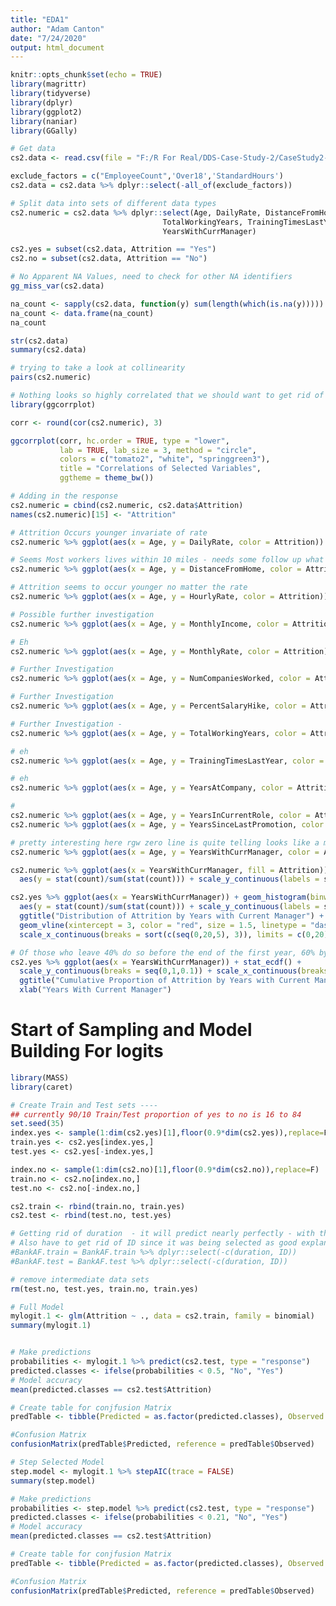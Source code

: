 ```yaml
---
title: "EDA1"
author: "Adam Canton"
date: "7/24/2020"
output: html_document
---
```


```r
knitr::opts_chunk$set(echo = TRUE)
library(magrittr)
library(tidyverse)
library(dplyr)
library(ggplot2)
library(naniar)
library(GGally)

```


```r
# Get data
cs2.data <- read.csv(file = "F:/R For Real/DDS-Case-Study-2/CaseStudy2-data.csv", sep = ",", header = TRUE)

exclude_factors = c("EmployeeCount",'Over18','StandardHours')
cs2.data = cs2.data %>% dplyr::select(-all_of(exclude_factors))

# Split data into sets of different data types 
cs2.numeric = cs2.data %>% dplyr::select(Age, DailyRate, DistanceFromHome, HourlyRate, MonthlyIncome, MonthlyRate, NumCompaniesWorked, PercentSalaryHike,
                                  TotalWorkingYears, TrainingTimesLastYear, YearsAtCompany, YearsInCurrentRole, YearsSinceLastPromotion,
                                  YearsWithCurrManager)

cs2.yes = subset(cs2.data, Attrition == "Yes")
cs2.no = subset(cs2.data, Attrition == "No")
```


```r
# No Apparent NA Values, need to check for other NA identifiers
gg_miss_var(cs2.data)

na_count <- sapply(cs2.data, function(y) sum(length(which(is.na(y)))))
na_count <- data.frame(na_count)
na_count
```

```r
str(cs2.data)
summary(cs2.data)
```

```r
# trying to take a look at collinearity
pairs(cs2.numeric)
```

```r
# Nothing looks so highly correlated that we should want to get rid of it. 
library(ggcorrplot)

corr <- round(cor(cs2.numeric), 3)

ggcorrplot(corr, hc.order = TRUE, type = "lower",
           lab = TRUE, lab_size = 3, method = "circle",
           colors = c("tomato2", "white", "springgreen3"),
           title = "Correlations of Selected Variables",
           ggtheme = theme_bw())
```

```r
# Adding in the response
cs2.numeric = cbind(cs2.numeric, cs2.data$Attrition)
names(cs2.numeric)[15] <- "Attrition"

# Attrition Occurs younger invariate of rate
cs2.numeric %>% ggplot(aes(x = Age, y = DailyRate, color = Attrition)) + geom_point()

# Seems Most workers lives within 10 miles - needs some follow up what percentages - Distance from home invariate with age
cs2.numeric %>% ggplot(aes(x = Age, y = DistanceFromHome, color = Attrition)) + geom_point()

# Attrition seems to occur younger no matter the rate
cs2.numeric %>% ggplot(aes(x = Age, y = HourlyRate, color = Attrition)) + geom_point()

# Possible further investigation
cs2.numeric %>% ggplot(aes(x = Age, y = MonthlyIncome, color = Attrition)) + geom_point()

# Eh
cs2.numeric %>% ggplot(aes(x = Age, y = MonthlyRate, color = Attrition)) + geom_point()

# Further Investigation
cs2.numeric %>% ggplot(aes(x = Age, y = NumCompaniesWorked, color = Attrition)) + geom_point()

# Further Investigation
cs2.numeric %>% ggplot(aes(x = Age, y = PercentSalaryHike, color = Attrition)) + geom_point()

# Further Investigation - 
cs2.numeric %>% ggplot(aes(x = Age, y = TotalWorkingYears, color = Attrition)) + geom_point()

# eh
cs2.numeric %>% ggplot(aes(x = Age, y = TrainingTimesLastYear, color = Attrition)) + geom_point()

# eh
cs2.numeric %>% ggplot(aes(x = Age, y = YearsAtCompany, color = Attrition)) + geom_point()

# 
cs2.numeric %>% ggplot(aes(x = Age, y = YearsInCurrentRole, color = Attrition)) + geom_point()
cs2.numeric %>% ggplot(aes(x = Age, y = YearsSinceLastPromotion, color = Attrition)) + geom_point()

# pretty interesting here rgw zero line is quite telling looks like a majority of attrition happens within 1 year with a manager
cs2.numeric %>% ggplot(aes(x = Age, y = YearsWithCurrManager, color = Attrition)) + geom_point()

cs2.numeric %>% ggplot(aes(x = YearsWithCurrManager, fill = Attrition)) + geom_histogram(binwidth = 1) + 
  aes(y = stat(count)/sum(stat(count))) + scale_y_continuous(labels = scales::percent) + facet_wrap(~cs2.numeric$Attrition)
```

```r
cs2.yes %>% ggplot(aes(x = YearsWithCurrManager)) + geom_histogram(binwidth = 1, fill = "#00BFC4") + 
  aes(y = stat(count)/sum(stat(count))) + scale_y_continuous(labels = scales::percent) + ylab("Percent Attrition") + xlab("Years With Current Manager") + 
  ggtitle("Distribution of Attrition by Years with Current Manager") + 
  geom_vline(xintercept = 3, color = "red", size = 1.5, linetype = "dashed") + 
  scale_x_continuous(breaks = sort(c(seq(0,20,5), 3)), limits = c(0,20), expand = c(0,0))

# Of those who leave 40% do so before the end of the first year, 60% by year 3, and by year 7 90%
cs2.yes %>% ggplot(aes(x = YearsWithCurrManager)) + stat_ecdf() + 
  scale_y_continuous(breaks = seq(0,1,0.1)) + scale_x_continuous(breaks = seq(1,15,1)) +
  ggtitle("Cumulative Proportion of Attrition by Years with Current Manager") + ylab("Cumulative Proportion of Attrition") +
  xlab("Years With Current Manager")
```
# Start of Sampling and Model Building For logits
```r
library(MASS)
library(caret)

# Create Train and Test sets ----
## currently 90/10 Train/Test proportion of yes to no is 16 to 84
set.seed(35)
index.yes <- sample(1:dim(cs2.yes)[1],floor(0.9*dim(cs2.yes)),replace=F)
train.yes <- cs2.yes[index.yes,]
test.yes <- cs2.yes[-index.yes,]

index.no <- sample(1:dim(cs2.no)[1],floor(0.9*dim(cs2.no)),replace=F)
train.no <- cs2.no[index.no,]
test.no <- cs2.no[-index.no,]

cs2.train <- rbind(train.no, train.yes)
cs2.test <- rbind(test.no, test.yes)

# Getting rid of duration  - it will predict nearly perfectly - with this in mean prediction error = 0
# Also have to get rid of ID since it was being selected as good explanatory variable
#BankAF.train = BankAF.train %>% dplyr::select(-c(duration, ID))
#BankAF.test = BankAF.test %>% dplyr::select(-c(duration, ID))

# remove intermediate data sets
rm(test.no, test.yes, train.no, train.yes)


```

```r
# Full Model
mylogit.1 <- glm(Attrition ~ ., data = cs2.train, family = binomial)
summary(mylogit.1)


# Make predictions
probabilities <- mylogit.1 %>% predict(cs2.test, type = "response")
predicted.classes <- ifelse(probabilities < 0.5, "No", "Yes")
# Model accuracy
mean(predicted.classes == cs2.test$Attrition)

# Create table for conjfusion Matrix
predTable <- tibble(Predicted = as.factor(predicted.classes), Observed = cs2.test$Attrition)

#Confusion Matrix
confusionMatrix(predTable$Predicted, reference = predTable$Observed)
```

```r
# Step Selected Model
step.model <- mylogit.1 %>% stepAIC(trace = FALSE)
summary(step.model)

# Make predictions
probabilities <- step.model %>% predict(cs2.test, type = "response")
predicted.classes <- ifelse(probabilities < 0.21, "No", "Yes")
# Model accuracy
mean(predicted.classes == cs2.test$Attrition)

# Create table for conjfusion Matrix
predTable <- tibble(Predicted = as.factor(predicted.classes), Observed = cs2.test$Attrition)

#Confusion Matrix
confusionMatrix(predTable$Predicted, reference = predTable$Observed)
```






























































